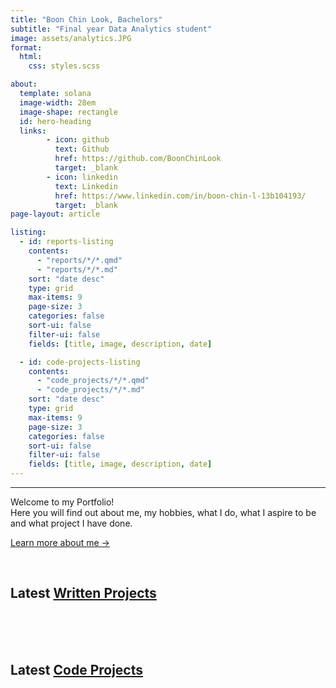 ```yaml
---
title: "Boon Chin Look, Bachelors"
subtitle: "Final year Data Analytics student"
image: assets/analytics.JPG
format:
  html:
    css: styles.scss

about:
  template: solana
  image-width: 28em
  image-shape: rectangle
  id: hero-heading
  links:
        - icon: github
          text: Github
          href: https://github.com/BoonChinLook
          target: _blank
        - icon: linkedin
          text: Linkedin
          href: https://www.linkedin.com/in/boon-chin-l-13b104193/
          target: _blank
page-layout: article

listing:
  - id: reports-listing
    contents:
      - "reports/*/*.qmd"
      - "reports/*/*.md"
    sort: "date desc"
    type: grid
    max-items: 9
    page-size: 3
    categories: false
    sort-ui: false
    filter-ui: false
    fields: [title, image, description, date]

  - id: code-projects-listing
    contents:
      - "code_projects/*/*.qmd"
      - "code_projects/*/*.md"
    sort: "date desc"
    type: grid
    max-items: 9
    page-size: 3
    categories: false
    sort-ui: false
    filter-ui: false
    fields: [title, image, description, date]
---
```


---

::: {#hero-heading}

Welcome to my Portfolio! <br>Here you will find out about me, my hobbies, what I do, what I aspire to be and what project I have done.

[Learn more about me &rarr;](about.qmd)

:::

<br>

## Latest [Written Projects](/reports)

::: {#reports-listing}
:::

<br>
<br>
<br>

## Latest [Code Projects](/code_projects)

::: {#code-projects-listing}
:::
